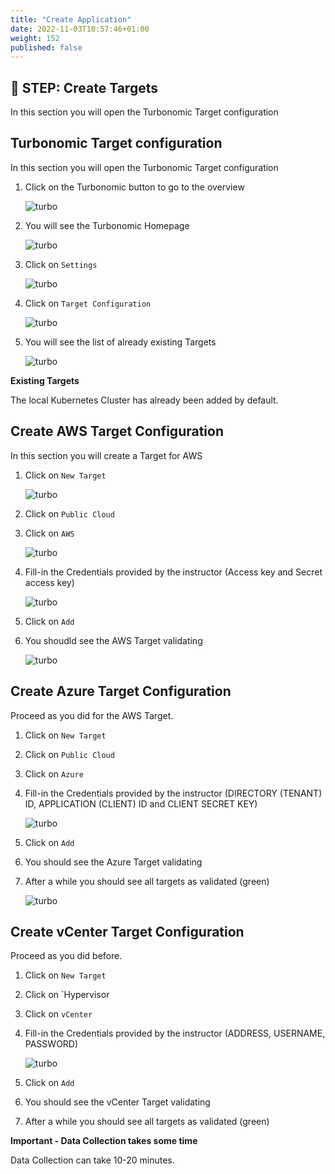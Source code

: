 ```yaml
---
title: "Create Application"
date: 2022-11-03T10:57:46+01:00
weight: 152
published: false
---
```







## 🚀 STEP: Create Targets

In this section you will open the Turbonomic Target configuration


## Turbonomic Target configuration

In this section you will open the Turbonomic Target configuration

1. Click on the Turbonomic button to go to the overview

    ![turbo](./../images/turbonomic/41_turbo.png)

1. You will see the Turbonomic Homepage

    ![turbo](./../images/turbonomic/40_turbo.png)

1. Click on `Settings`

    ![turbo](./../images/turbonomic/48_turbo.png)

1. Click on `Target Configuration`

    ![turbo](./../images/turbonomic/42_turbo.png)

1. You will see the list of already existing Targets

    ![turbo](./../images/turbonomic/43_turbo.png)


<InlineNotification kind="info"> 

**Existing Targets**

The local Kubernetes Cluster has already been added by default.

</InlineNotification>

## Create AWS Target Configuration

In this section you will create a Target for AWS 


1. Click on `New Target`

    ![turbo](./../images/turbonomic/49_turbo.png)

1. Click on `Public Cloud`

1. Click on `AWS`

    ![turbo](./../images/turbonomic/44_turbo.png)

1. Fill-in the Credentials provided by the instructor (Access key and Secret access key)

    ![turbo](./../images/turbonomic/45_turbo.png)

1. Click on `Add`

1. You shoudld see the AWS Target validating

    ![turbo](./../images/turbonomic/46_turbo.png)


## Create Azure Target Configuration

Proceed as you did for the AWS Target.

1. Click on `New Target`

1. Click on `Public Cloud`

1. Click on `Azure`

1. Fill-in the Credentials provided by the instructor (DIRECTORY (TENANT) ID, APPLICATION (CLIENT) ID and CLIENT SECRET KEY)

    ![turbo](./../images/turbonomic/47_turbo.png)

1. Click on `Add`

1. You should see the Azure Target validating

1. After a while you should see all targets as validated (green)

    ![turbo](./../images/turbonomic/50_turbo.png)


## Create vCenter Target Configuration

Proceed as you did before.

1. Click on `New Target`

1. Click on `Hypervisor

1. Click on `vCenter`

1. Fill-in the Credentials provided by the instructor (ADDRESS, USERNAME, PASSWORD)

    ![turbo](./../images/turbonomic/54_turbo.png)

1. Click on `Add`

1. You should see the vCenter Target validating

1. After a while you should see all targets as validated (green)




<InlineNotification kind="error"> 

**Important - Data Collection takes some time**

Data Collection can take 10-20 minutes.

</InlineNotification>


